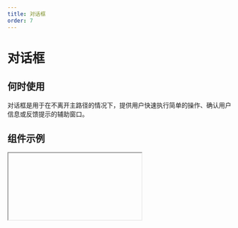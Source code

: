 ```yaml
---
title: 对话框
order: 7
---
```


# 对话框

## 何时使用
对话框是用于在不离开主路径的情况下，提供用户快速执行简单的操作、确认用户信息或反馈提示的辅助窗口。

## 组件示例

<Iframe url="https://www.aliwork.com/developer/dialog-v2?isRenderNav=false" />
  
## 组件属性


<AttrTable dataSource={[{
  attr: '标题', 
  code: 'title', 
  type: 'String', 
  demo: '"标题"', 
  dafault:'', 
  desc: ''
}, {
  attr: '宽度', 
  code: 'width', 
  type: 'String', 
  demo: '"520px"', 
  dafault:'', 
  desc: ''
}, {
  attr: '高度', 
  code: 'height', 
  type: 'String', 
  demo: '"600px"', 
  dafault:'', 
  desc: ''
}, {
  attr: '是否显示', 
  code: 'hasMask', 
  type: 'Boolean', 
  demo: 'true', 
  dafault:'', 
  desc: '可选值：true,false'
}, {
  attr: '显示遮罩', 
  code: 'iconName', 
  type: 'String', 
  demo: '"add"', 
  dafault:'', 
  desc: ''
}, {
  attr: '关闭方式', 
  code: 'closeable', 
  type: 'Array', 
  demo: '["mask"]', 
  dafault:'', 
  desc: '可选值："mask", "esc"'
}, 
{
  attr: '显示 footer', 
  code: 'footer', 
  type: 'Boolean', 
  demo: 'true', 
  dafault:'', 
  desc: '可选值：true,false'
}, 
{
  attr: 'footer 对齐方式', 
  code: 'footerAlign', 
  type: 'String', 
  demo: '"right"', 
  dafault:'', 
  desc: '可选值："left", "right", "center"'
}, 
{
  attr: 'footer 排列方式', 
  code: 'footerActions', 
  type: 'String', 
  demo: '"ok, cancel"', 
  dafault:'', 
  desc: '可选值："ok, cancel", "cancel, ok", "ok", "cancel"'
}, 
{
  attr: 'onOk 点击确定', 
  code: 'onOk', 
  type: 'Function ', 
  demo: `function onOk() {
  console.log('onOk');
}`, 
  dafault:'', 
  desc: ''
}, 
{
  attr: 'onCancel 点击取消', 
  code: 'onCancel', 
  type: 'Function ', 
  demo: `function onCancel() {
  console.log('onCancel');
}`, 
  dafault:'', 
  desc: ''
}, 
{
  attr: 'onClose 对话框关闭时', 
  code: 'onClose', 
  type: 'Function ', 
  demo: `function onClose() {
  console.log('onClose');
}`, 
  dafault:'', 
  desc: ''
}, 
{
  attr: 'afterClose 对话框关闭后', 
  code: 'afterClose', 
  type: 'Function ', 
  demo: `function afterClose() {
  console.log('afterClose');
}`, 
  dafault:'', 
  desc: ''
}, 
{
  attr: 'afterOpen 对话框打开后', 
  code: 'afterOpen', 
  type: 'Function ', 
  demo: `function afterOpen() {
  console.log('afterOpen')
}`, 
  dafault:'', 
  desc: ''
}, 
{
  attr: 'onOpen 对话框打开时', 
  code: 'onOpen', 
  type: 'Function ', 
  demo: `function onOpen() {
  console.log('onOpen')
}`, 
  dafault:'', 
  desc: ''
}, 
]}
/>
